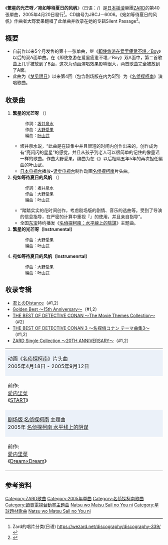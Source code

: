 {{Infobox Single 
| Name           = 繁星的光芒呀／宛如等待夏日的风帆<br/>星のかがやきよ／夏を待つセイル（帆）のように 
| Artist         = [[ZARD|ZARD]]  
| Album          = [[君とのDistance|君とのDistance]]
| Cover          = Hoshi no Kagayaki yo-Natsu wo Matsu Sail no Yō ni.jpg
| A-side         = 繁星的光芒呀／宛如等待夏日的风帆(日語:{{lang|ja|星のかがやきよ<br />夏を待つセイル（帆）のように}})
| B-side         = 
| Released       = 2005年4月20日 
| Format         = 
| Recorded       = 
| Genre          = [[J-POP|J-POP]]（[[动画歌曲|动画歌曲]]）
| Length         = 
| Label          = [[B-Gram_RECORDS|B-Gram RECORDS]]
| Writer         = [[坂井泉水|坂井泉水]]<br />[[大野愛果|大野愛果]]
| Producer       = 
| Certification  = 
| Chart position = *周间最高位2位 （[[Oricon公信榜|Oricon]]） 
| Last single  = [[今天让我们来促膝长谈吧|今天让我们来促膝长谈吧]] <br />（2004年）
| This single  = '''繁星的光芒呀／宛如等待夏日的风帆''' <br />（2005年）
| Next single  = [[最悲伤莫过于喜欢你/爽快前行！|最悲伤莫过于喜欢你/爽快前行！]] <br />（2006年）
| Misc           = 
}}
《'''繁星的光芒呀／宛如等待夏日的风帆'''》（日语：{{ruby-ja|星|ほし}}{{lang|ja|のかがやきよ}}/{{ruby-ja|夏|なつ}}{{lang|ja|を}}{{ruby-ja|待|ま}}{{lang|ja|つ}}{{ruby-ja|帆|セイル}}{{lang|ja|のように}}）是[[日本|日本]][[摇滚|摇滚]]樂團[[ZARD|ZARD]]的第40張單曲，2005年4月20日發行<ref>Zard的唱片分类(日语) https://wezard.net/discography/discography-339/</ref>。CD编号为JBCJ－6006。《宛如等待夏日的风帆》作曲者[[大野爱果|大野爱果]]翻唱了此单曲并收录在她的专辑Silent Passage<ref>{{cite web|title=大野愛果「Silent Passage」全曲結介|url=https://www.youtube.com/watch?v=MaWnrWbH_yk|website=YouTube|language=ZH}}</ref>。

== 概要 ==
*自前作以来5个月发售的第十一张单曲，继《[[即使悠游在爱里疲惫不堪／Boy|即使悠游在爱里疲惫不堪／Boy]]》以后的双A面单曲。在《即使悠游在爱里疲惫不堪／Boy》双A面中，第二首歌曲上几乎被放到了B面，这次为动画演唱效果影响很大，两首歌曲完全被放到了A面。
*此曲为《[[梦见明日|梦见明日]]》以来第4回（包含剧场版在内为5回）为《[[名侦探柯南_(动画)|名侦探柯南]]》演唱歌曲。

== 收录曲 ==
#'''繁星的光芒呀''' （{{lang|ja|星のかがやきよ}}）
#:<div class="NavContent" style="text-align: left;font-size:small;">作詞：[[坂井泉水|坂井泉水]]<br/>作曲：[[大野愛果|大野愛果]]<br/>編曲：[[叶山武|叶山武]]
#*坂井泉水说，“此曲是在较集中并且很短的时间内创作出来的，创作成为有“亮闪闪的星星”的感觉，并且从孩子到老人可以很简单的记住的像童谣一样的歌曲。作曲大野愛果，编曲为在《{{tsl|en|Get U're Dream|}}》以后相隔五年5年的再次担任編曲的叶山武。
#*[[日本电视台|日本电视台]]播放•[[读卖电视台|读卖电视台]]制作动画[[名侦探柯南_(动画)|名侦探柯南]]片头曲。
#'''宛如等待夏日的风帆''' （{{lang|ja|夏を待つセイル（帆）のように}}）
#:<div class="NavContent" style="text-align: left;font-size:small;">作詞：坂井泉水<br/>作曲：大野愛果<br/>編曲：叶山武
#*“踏踏实实的花时间创作，考虑剧场版的剧情、音乐的选曲等。受到了导演的信息指导，在严密的计算中重视『{{lang|ja|温かさ･ぬくもり}}』的使用，并且亲自指导”。
#*全国[[东宝株式会社|东宝]]特约播发《[[名偵探柯南：水平線上的陰謀|名偵探柯南：水平線上的陰謀]]》主题曲。
#'''繁星的光芒呀（Instrumental）'''
#:<div class="NavContent" style="text-align: left;font-size:small;">作曲：大野愛果<br/>編曲：叶山武
#'''宛如等待夏日的风帆（Instrumenrtal）'''
#:<div class="NavContent" style="text-align: left;font-size:small;">作曲：大野愛果<br/>編曲：叶山武

== 收录专辑 ==
*[[君とのDistance|君とのDistance]]（#1,2）
*[[Golden_Best_〜15th_Anniversary〜|Golden Best 〜15th Anniversary〜]]（#1,2）
*[[THE_BEST_OF_DETECTIVE_CONAN_〜The_Movie_Themes_Collection〜|THE BEST OF DETECTIVE CONAN 〜The Movie Themes Collection〜]]（#2）
*[[THE_BEST_OF_DETECTIVE_CONAN_3_〜名探偵コナン_テーマ曲集3〜|THE BEST OF DETECTIVE CONAN 3 〜名探偵コナン テーマ曲集3〜]]（#1,2）
*[[ZARD_Single_Collection_〜20TH_ANNIVERSARY〜|ZARD Single Collection 〜20TH ANNIVERSARY〜]]（#1,2）

{| border="2" cellspacing="0" style="margin-left: auto; margin-right: auto;"
|- style="text-align: center;"
|colspan="3" style="background-color: #EBF1F9;"|动画《[[名侦探柯南_(动画)|名侦探柯南]]》片头曲<br />2005年4月18日 - 2005年9月12日
|- style="text-align: center; font-size: smaller;"
| style="width: 30%;"|前作:<br />[[愛内里菜|愛内里菜]]<br />《[[START_(爱内里菜单曲)|START]]》
| style="width: 40%;"|[[ZARD|ZARD]]<br />《'''繁星的光芒呀'''》
| style="width: 30%;"|次作:<br />[[倉木麻衣|倉木麻衣]]<br />《[[Growing_of_my_heart|Growing of my heart]]》
|- style="text-align: center;"
|colspan="3" style="background-color: #EBF1F9;"|[[名侦探柯南动画集数列表#剧场版|剧场版 名侦探柯南]] 主题曲<br />2005年 [[名侦探柯南_水平线上的阴谋|名侦探柯南 水平线上的阴谋]]
|- style="text-align: center; font-size: smaller;"
| style="width: 30%;"|前作:<br />[[愛内里菜|愛内里菜]]<br />《[[Dream×Dream|Dream×Dream]]》
| style="width: 40%;"|[[ZARD|ZARD]]<br />《'''宛如等待夏日的风帆'''》
| style="width: 30%;"|次作:<br />[[B'z|B'z]]<br />《[[唯一绝不动摇的东西|唯一绝不动摇的东西]]》
|}

==参考资料==

{{ZARD}}
{{名侦探柯南}}

{{DEFAULTSORT:Hoshi no Kagayaki yo / Natsu wo Matsu Sail no You ni}}
[[Category:ZARD歌曲|Category:ZARD歌曲]]
[[Category:2005年单曲|Category:2005年单曲]]
[[Category:名侦探柯南歌曲|Category:名侦探柯南歌曲]]
[[Category:讀賣電視台動畫主題曲|Category:讀賣電視台動畫主題曲]]
[[Category:動畫電影主題曲|Natsu wo Matsu Sail no You ni]]
[[Category:星球題材歌曲|Category:星球題材歌曲]]
[[Category:夏天題材樂曲|Natsu wo Matsu Sail no You ni]]